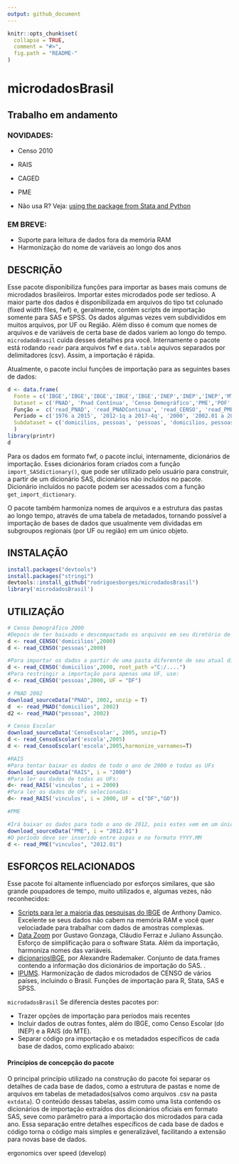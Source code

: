 ```yaml
---
output: github_document
---
```


<!-- README.md is generated from README.Rmd. Please edit that file -->

```r
knitr::opts_chunk$set(
  collapse = TRUE,
  comment = "#>",
  fig.path = "README-"
)
```
# microdadosBrasil

## Trabalho em andamento

### NOVIDADES:

* Censo 2010
* RAIS
* CAGED
* PME

-   Não usa R? Veja: [using the package from Stata and Python](https://github.com/lucasmation/microdadosBrasil/blob/master/vignettes/Running_from_other_software.Rmd)

### EM BREVE:

* Suporte para leitura de dados fora da memória RAM
* Harmonização do nome de variáveis ao longo dos anos


## DESCRIÇÃO 

Esse pacote disponibiliza funções para importar as bases mais comuns de microdados brasileiros. Importar estes microdados pode ser tedioso. A maior parte dos dados é disponibilizada em arquivos do tipo txt colunado (fixed width files, fwf) e, geralmente, contém scripts de importação somente para SAS e SPSS. Os dados algumas vezes vem subdivididos em muitos arquivos, por UF ou Região. Além disso é comum que nomes de arquivos e de variáveis de certa base de dados variem  ao longo do tempo. `microdadoBrasil` cuida desses detalhes pra você. Internamente o pacote está rodando `readr` para arquivos fwf e `data.table`  aquivos separados por delimitadores (csv). Assim, a importação é rápida.


Atualmente, o pacote inclui funções de importação para as seguintes bases de dados:
  
```r
d <- data.frame(
  Fonte = c('IBGE','IBGE','IBGE','IBGE','IBGE','INEP','INEP','INEP','MTE','MTE'),
  Dataset = c('PNAD', 'Pnad Contínua', 'Censo Demográfico','PME','POF','Censo Escolar','Censo da Educ. Superior','Censo Escolar Formato 2023','CAGED','RAIS'),
  Função =  c('read_PNAD', 'read_PNADContinua', 'read_CENSO', 'read_PME', 'read_POF', 'read_CensoEscolar', 'read_CensoEducacaoSuperior','read_CensoEscolar_F2023', 'read_CAGED', 'read_RAIS'),
  Período = c('1976 a 2015', '2012-1q a 2017-4q', '2000', '2002.01 a 2015.12', '2008', '1995 a 2019', '1995 a 2022', '2006 a 2023','2009.01 a 2023.05', '1998 a 2023'),
  Subdataset = c('domicilios, pessoas', 'pessoas', 'domicilios, pessoas', 'vinculos', 'vários, ver detalhes', 'escolas, ..., ver detalhes', 'ver detalhes','ver detalhes', 'vinculos', 'estabelecimentos, vinculos')
  )
library(printr)
d
```


Para os dados em formato fwf, o pacote inclui, internamente, dicionários de importação. Esses dicionários foram criados com a função `import_SASdictionary()`, que pode ser utilizado pelo usuário para construir, a partir de um dicionário SAS, dicionários não incluídos no pacote. Dicionário incluídos no pacote podem ser acessados com a função `get_import_dictionary`.

O pacote também harmoniza nomes de arquivos e a estrutura das pastas ao longo tempo, através de uma tabela de metadados, tornando possível a importação de bases de dados que usualmente vem dividadas em subgroupos regionais (por UF ou região) em um único objeto.

## INSTALAÇÃO

```r
install.packages("devtools")
install.packages("stringi") 
devtools::install_github("rodrigoesborges/microdadosBrasil")
library('microdadosBrasil')
```

## UTILIZAÇÃO

```r
# Censo Demográfico 2000
#Depois de ter baixado e descompactado os arquivos em seu diretório de trabalho , rode:
d <- read_CENSO('domicilios',2000)
d <- read_CENSO('pessoas',2000)

#Para importar os dados a partir de uma pasta diferente de seu atual diretório de trabalho, use 
d <- read_CENSO('domicilios',2000, root_path ="C:/....")
#Para restringir a importação para apenas uma UF, use:
d <- read_CENSO('pessoas',2000, UF = "DF")

# PNAD 2002
download_sourceData("PNAD", 2002, unzip = T)
d  <- read_PNAD("domicilios", 2002)
d2 <- read_PNAD("pessoas", 2002)

# Censo Escolar
download_sourceData('CensoEscolar', 2005, unzip=T)
d <- read_CensoEscolar('escola',2005)
d <- read_CensoEscolar('escola',2005,harmonize_varnames=T)

#RAIS
#Para tentar baixar os dados de todo o ano de 2000 e todas as UFs
download_sourceData("RAIS", i = "2000")
#Para ler os dados de todas as UFs:
d<- read_RAIS('vinculos', i = 2000)
#Para ler os dados de UFs selecionadas:
d<- read_RAIS('vinculos', i = 2000, UF = c("DF","GO"))

#PME

#Irá baixar os dados para todo o ano de 2012, pois estes vem em um único arquivo:
download_sourceData("PME", i = "2012.01")
#O período deve ser inserido entre aspas e no formato YYYY.MM
d <- read_PME("vinculos", "2012.01")

```

## ESFORÇOS RELACIONADOS


Esse pacote foi altamente influenciado por esforços similares, que são grande poupadores de tempo, muito utilizados e, algumas vezes, não reconhecidos:


* [Scripts para ler a maioria das pesquisas do IBGE](http://www.asdfree.com/) de Anthony Damico. Excelente se seus dados não cabem na memória RAM e você quer velociadade para trabalhar com dados de amostras complexas.
* [Data Zoom](http://www.econ.puc-rio.br/datazoom/) por  Gustavo Gonzaga, Cláudio Ferraz e Juliano Assunção.  Esforço de simplificação para o software Stata. Além da importação, harmoniza nomes das variáveis.  
* [dicionariosIBGE](https://cran.r-project.org/web/packages/dicionariosIBGE/index.html), por 	Alexandre Rademaker. Conjunto de data.frames contendo a informação dos dicionários de importação do SAS. .
* [IPUMS](https://international.ipums.org/international/). Harmonização de dados microdados de CENSO de vários países, incluindo o Brasil. Funções de importação para R, Stata, SAS e SPSS. 


`microdadosBrasil` Se diferencia destes pacotes por: 

* Trazer opções de importação para períodos mais recentes
* Incluir dados de outras fontes, além do IBGE, como Censo Escolar (do INEP) e a RAIS (do MTE).
* Separar código pra importação e os metadados específicos de cada base de dados, como explicado abaixo:


#### Princípios de concepção do pacote

O principal princípio utilizado na construção do pacote foi separar os detalhes de cada base de dados, como a estrutura de pastas e nome de arquivos em tabelas de metadados(salvos como arquivos .csv na pasta `extdata`). O conteúdo dessas tabelas, assim como uma lista contendo os dicionários de importação extraídos dos dicionários oficiais em formato SAS, seve como parâmetro para a importação dos microdados para cada ano. Essa separação entre detalhes específicos de cada base de dados e código torna o código mais simples e generalizável, facilitando a extensão para novas base de dados.

ergonomics over speed (develop)
